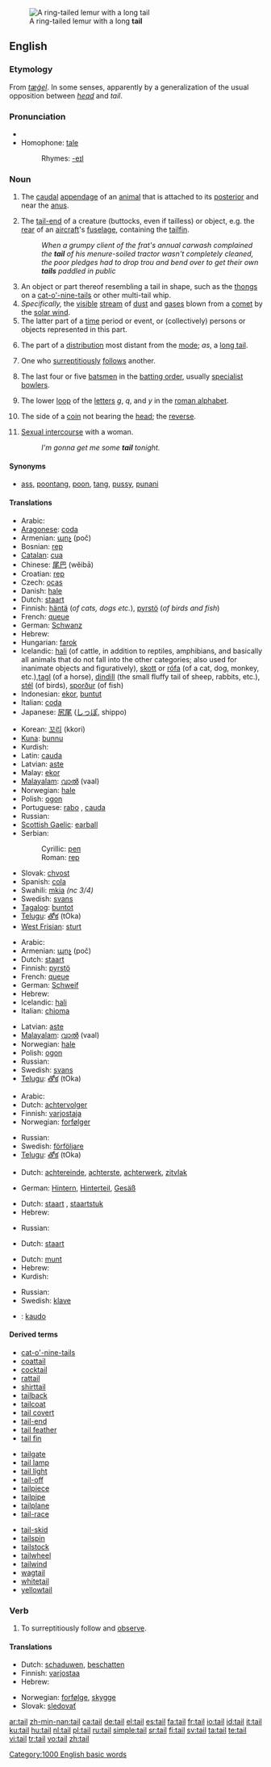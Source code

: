 {{see|täil}}
[[Image:Ring_tailed_lemurs.jpg|thumb|A ring-tailed lemur with a long '''tail''']]
==English==

===Etymology===
From {{OE.}} ''[[tæġel]]''. In some senses, apparently by a generalization of the usual opposition between ''[[head]]'' and ''tail''.

===Pronunciation===
* {{audio|en-us-tail.ogg|Audio (US)}}
* Homophone: [[tale]]
*: Rhymes: [[Rhymes:English:-eɪl|-eɪl]]

===Noun===
{{en-noun}}

# {{anatomy}} The [[caudal]] [[appendage]] of an [[animal]] that is attached to its [[posterior]] and near the [[anus]].
# The [[tail-end]] of a creature (buttocks, even if tailless) or object, e.g. the [[rear]] of an [[aircraft]]'s [[fuselage]], containing the [[tailfin]].
#: ''When a grumpy client of the frat's annual carwash complained the '''tail''' of his menure-soiled tractor wasn't completely cleaned, the poor pledges had to drop trou and bend over to get their own '''tails''' paddled in public''
# An object or part thereof resembling a tail in shape, such as the [[thong]]s on a [[cat-o'-nine-tails]] or other multi-tail whip.
# ''Specifically,'' the [[visible]] [[stream]] of [[dust]] and [[gas]]es blown from a [[comet]] by the [[solar wind]].
# The latter part of a [[time]] period or event, or (collectively) persons or objects represented in this part.
# {{statistics}} The part of a [[distribution]] most distant from the [[mode]]; ''as'', a [[long tail]].
# One who [[surreptitious]]ly [[follow]]s another.
# {{Cricket}} The last four or five [[batsman|batsmen]] in the [[batting order]], usually [[specialist]] [[bowlers]].
# {{Typography}} The lower [[loop]] of the [[letter]]s ''g'', ''q'', and ''y'' in the [[roman alphabet]].
# {{especially|in plural}} The side of a [[coin]] not bearing the [[head]]; the [[reverse]].
# {{slang|uncountable}} [[sexual intercourse|Sexual intercourse]] with a woman.
#: ''I'm gonna get me some '''tail''' tonight.''

====Synonyms====
* {{sense|slang, uncountable: sexual intercourse}} [[ass]], [[poontang]], [[poon]], [[tang]], [[pussy]], [[punani]]

====Translations====
{{trans-top|tail of animal}}
* Arabic: {{Arab|[[ذنب]]}} {{IPAchar|(ðánab)}} {{m}}
* [[Aragonese]]: [[coda]] {{f}}
* Armenian: [[պոչ]] (poč)
* Bosnian: [[rep#Bosnian|rep]] {{m}}
* [[Catalan]]: [[cua]] {{f}}
* Chinese: [[尾巴]] (wěibā)
* Croatian: [[rep#Croatian|rep]] {{m}}
* Czech: [[ocas]] {{m}}
* Danish: [[hale#Danish|hale]] {{c}}
* Dutch: [[staart]] {{m}}
* Finnish: [[häntä]] (''of cats, dogs etc.''), [[pyrstö]] (''of birds and fish'')
* French: [[queue#French|queue]] {{f}}
* German: [[Schwanz]] {{m}}
* Hebrew: {{he-translation|זנב|zanáv}} {{m}}
* Hungarian: [[farok]]
* Icelandic: [[hali]] {{m}} (of cattle, in addition to reptiles, amphibians, and basically all animals that do not fall into the other categories; also used for inanimate objects and figuratively), [[skott]] {{n}} or [[rófa]] {{f}} (of a cat, dog, monkey, etc.),[[tagl]] (of a horse), [[dindill]] {{m}} (the small fluffy tail of sheep, rabbits, etc.), [[stél]] {{n}} (of birds), [[sporður]] {{m}} (of fish)
* Indonesian: [[ekor]], [[buntut]]
* Italian: [[coda#Italian|coda]] {{f}}
* Japanese: [[尻尾]] ([[しっぽ]], shippo)
{{trans-mid}}
* Korean: [[꼬리]] (kkori)
* [[Kuna]]: [[bunnu]]
* Kurdish: {{KUchar|[[کلک]]}}
* Latin: [[cauda]]
* Latvian: [[aste]] {{f}}
* Malay: [[ekor#Malay|ekor]]
* [[Malayalam]]: [[വാല്‍]] (vaal)
* Norwegian: [[hale]] {{m}}
* Polish: [[ogon]] {{m}}
* Portuguese: [[rabo]] {{m}}, [[cauda]] {{f}}
* Russian: {{t|ru|хвост|tr=xvost|m}}
* [[Scottish Gaelic]]: [[earball]] {{m}}
* Serbian:
*: Cyrillic: [[реп#Serbian|реп]] {{m}}
*: Roman: [[rep#Serbian|rep]] {{m}}
* Slovak: [[chvost]] {{m}}
* Spanish: [[cola#Spanish|cola]] {{f}}
* Swahili: [[mkia]] ''(nc 3/4)''
* Swedish: [[svans]] {{c}}
* [[Tagalog]]: [[buntot]] {{n}}
* [[Telugu]]: [[తోక]] (tOka)
* [[West Frisian]]: [[sturt]]
{{trans-bottom}}

{{trans-top|comet tail}}
* Arabic: {{Arab|[[ذنب]]}} {{IPAchar|(ðánab)}} {{m}}
* Armenian: [[պոչ]] (poč)
* Dutch: [[staart]] {{m}}
* Finnish: [[pyrstö]]
* French: [[queue]] {{f}}
* German: [[Schweif]] {{m}}
* Hebrew: {{he-translation|שובל|shovál}} {{m}}
* Icelandic: [[hali]] {{m}}
* Italian: [[chioma]] {{f}}
{{trans-mid}}
* Latvian: [[aste]] {{f}}
* [[Malayalam]]: [[വാല്‍]] (vaal)
* Norwegian: [[hale]] {{m}}
* Polish: [[ogon]] {{m}}
* Russian: {{t|ru|хвост|tr=xvost|m}}
* Swedish: [[svans]] {{c}}
* [[Telugu]]: [[తోక]] (tOka)
{{trans-bottom}}

{{trans-top|surreptitious follower}}
* Arabic: {{Arab|[[ذنب]]}} {{IPAchar|(ðánab)}} {{m}}
* Dutch: [[achtervolger]] {{m}}
* Finnish: [[varjostaja]]
* Norwegian: [[forfølger]] {{m}}
{{trans-mid}}
* Russian: {{t|ru|хвост|tr=xvost|m}}
* Swedish: [[förföljare]] {{c}}
* [[Telugu]]: [[తోక]] (tOka)
{{trans-bottom}}

{{trans-top|cricket term}}
{{trans-mid}}
{{trans-bottom}}

{{trans-top|buttocks}}
* Dutch: [[achtereinde]], [[achterste]], [[achterwerk]], [[zitvlak]] {{n}}
{{trans-mid}}
* German: [[Hintern]], [[Hinterteil]], [[Gesäß]]
{{trans-bottom}}

{{trans-top|the rear of an aircraft's fuselage, containing the tailfin}}
* Dutch: [[staart]] {{m}}, [[staartstuk]] {{n}}
* Hebrew: {{he-translation|זנב|zanáv}} {{m}}
{{trans-mid}}
* Russian: {{t|ru|хвост|tr=xvost|m}}
{{trans-bottom}}

{{trans-top|(typography) The lower loop of the letters g, q and y of the roman alphabet}}
* Dutch: [[staart]] {{m}}
{{trans-mid}}
{{trans-bottom}}

{{trans-top|The side of a coin not bearing the head}}
* Dutch: [[munt]]
* Hebrew: {{he-translation|פלי|páli}} {{m}}
* Kurdish: {{KUchar|[[خه‌ت]]}}
{{trans-mid}}
* Russian: {{t|ru|решка|tr=réška|f}}
* Swedish: [[klave]]
{{trans-bottom}}

{{checktrans}}
* {{ttbc|Ido}}: [[kaudo]]

====Derived terms====
{{top3}}
* [[cat-o'-nine-tails]]
* [[coattail]]
* [[cocktail]]
* [[rattail]]
* [[shirttail]]
* [[tailback]]
* [[tailcoat]]
* [[tail covert]]
* [[tail-end]]
* [[tail feather]]
* [[tail fin]]
{{mid3}}
* [[tailgate]]
* [[tail lamp]]
* [[tail light]]
* [[tail-off]]
* [[tailpiece]]
* [[tailpipe]]
* [[tailplane]]
* [[tail-race]]
{{mid3}}
* [[tail-skid]]
* [[tailspin]]
* [[tailstock]]
* [[tailwheel]]
* [[tailwind]]
* [[wagtail]]
* [[whitetail]]
* [[yellowtail]]
{{bottom3}}

===Verb===
{{en-verb}}

# {{transitive}} To surreptitiously follow and [[observe]].

====Translations====
{{trans-top|to tail}}
* Dutch: [[schaduwen]], [[beschatten]]
* Finnish: [[varjostaa]]
* Hebrew: {{he-translation|זינב|zinév}}
{{trans-mid}}
* Norwegian: [[forfølge]], [[skygge]]
* Slovak: [[sledovať]]
{{trans-bottom}}

[[Category:1000 English basic words]]

[[ar:tail]]
[[zh-min-nan:tail]]
[[ca:tail]]
[[de:tail]]
[[el:tail]]
[[es:tail]]
[[fa:tail]]
[[fr:tail]]
[[io:tail]]
[[id:tail]]
[[it:tail]]
[[ku:tail]]
[[hu:tail]]
[[nl:tail]]
[[pl:tail]]
[[ru:tail]]
[[simple:tail]]
[[sr:tail]]
[[fi:tail]]
[[sv:tail]]
[[ta:tail]]
[[te:tail]]
[[vi:tail]]
[[tr:tail]]
[[vo:tail]]
[[zh:tail]]